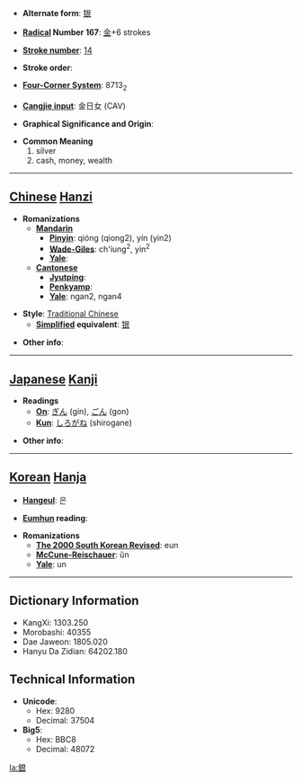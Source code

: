 * '''Alternate form''': [[银]]

* '''[[Wiktionary:Chinese radical index| Radical]] Number 167''': [[Wiktionary:Chinese radical index 金|金]]+6 strokes

* '''[[Wiktionary:Chinese total strokes index|Stroke number]]''': [[Wiktionary:Chinese total strokes index 14|14]]

* '''Stroke order''': 

* '''[[Wiktionary:Chinese four corner index|Four-Corner System]]''': 8713<sub>2</sub>

* '''[[Wiktionary:Chinese Cangjie index|Cangjie input]]''': 金日女 (CAV)

* '''Graphical Significance and Origin''': 

* '''Common Meaning'''
*#silver
*# cash, money, wealth


----

== [[Chinese]] [[Hanzi]] ==

* '''Romanizations'''
** '''[[Mandarin]]'''
*** '''[[Pinyin]]''': qióng (qiong2), yín (yin2)
*** '''[[Wade-Giles]]''': ch'iung<sup>2</sup>, yin<sup>2</sup>
*** '''[[Yale]]''': 
** '''[[Cantonese]]'''
*** '''[[Jyutping]]''':
*** '''[[Penkyamp]]''': 
*** '''[[Yale]]''': ngan2, ngan4

* '''Style''': [[Traditional Chinese]] 
** '''[[Simplified Chinese|Simplified]] equivalent''': [[银]]

* '''Other info''': 

----

== [[Japanese]] [[Kanji]] ==

* '''Readings'''
** '''[[On]]''': [[ぎん]] (gin), [[ごん]] (gon)
** '''[[Kun]]''': [[しろがね]] (shirogane)

* '''Other info''':  

----

== [[Korean]] [[Hanja]] ==

* '''[[Hangeul]]''': 은

* '''[[Eumhun]] reading''': 

* '''Romanizations'''
** '''[[The 2000 South Korean Revised Romanization|The 2000 South Korean Revised]]''': eun
** '''[[McCune-Reischauer]]''': ŭn
** '''[[Yale]]''': un

----

== Dictionary Information ==

* KangXi: 1303.250
* Morobashi: 40355
* Dae Jaweon: 1805.020
* Hanyu Da Zidian: 64202.180

== Technical Information ==

* '''Unicode''':
** Hex: 9280
** Decimal: 37504
* '''Big5''':
** Hex: BBC8
** Decimal: 48072

[[la:銀]]